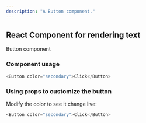 ```yaml
---
description: "A Button component."
---
```



## React Component for rendering text

Button component

### Component usage

```js
<Button color="secondary">Click</Button>
```

### Using props to customize the button

Modify the color to see it change live:

```js live
<Button color="secondary">Click</Button>
```
